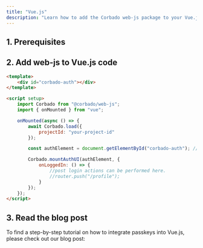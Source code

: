 ```yaml
---
title: "Vue.js"
description: "Learn how to add the Corbado web-js package to your Vue.js application."
---
```



## 1. Prerequisites

<Prerequisites />

## 2. Add web-js to Vue.js code

```html App.vue
<template>
    <div id="corbado-auth"></div>
</template>

<script setup>
    import Corbado from "@corbado/web-js";
    import { onMounted } from "vue";

    onMounted(async () => {
        await Corbado.load({
            projectId: "your-project-id"
        });

        const authElement = document.getElementById("corbado-auth"); //Element where you want to render CorbadoAuth UI

        Corbado.mountAuthUI(authElement, {
            onLoggedIn: () => {
                //post login actions can be performed here.
                //router.push("/profile");
            }
        });
    });
</script>
```

## 3. Read the blog post

To find a step-by-step tutorial on how to integrate passkeys into Vue.js, please check out our blog post:

<Card href="https://www.corbado.com/blog/vuejs-passkeys">
    <Blogpost title="Building a Vue.js Passkey Login" />
</Card>

